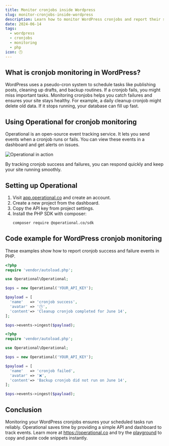 ```yaml
---
title: Monitor cronjobs inside Wordpress
slug: monitor-cronjobs-inside-wordpress
description: Learn how to monitor WordPress cronjobs and report their success or failures using Operational for reliable scheduled tasks.
date: 2024-06-14
tags:
  - wordpress
  - cronjobs
  - monitoring
  - php
icon: 🕒
---
```


## What is cronjob monitoring in WordPress?

WordPress uses a pseudo-cron system to schedule tasks like publishing posts, cleaning up drafts, and backup routines. If a cronjob fails, you might miss important tasks. Monitoring cronjobs helps you catch failures and ensures your site stays healthy. For example, a daily cleanup cronjob might delete old data. If it stops running, your database can fill up fast.

## Using Operational for cronjob monitoring

Operational is an open-source event tracking service. It lets you send events when a cronjob runs or fails. You can view these events in a dashboard and get alerts on issues.

![Operational in action](https://operational.co/images/misc/ops-usage.jpg)

By tracking cronjob success and failures, you can respond quickly and keep your site running smoothly.

## Setting up Operational

1. Visit [app.operational.co](https://app.operational.co) and create an account.  
2. Create a new project from the dashboard.  
3. Copy the API key from project settings.  
4. Install the PHP SDK with composer:
   ```bash
   composer require @operational.co/sdk
   ```

## Code example for WordPress cronjob monitoring

These examples show how to report cronjob success and failure events in PHP.

```php
<?php
require 'vendor/autoload.php';

use Operational\Operational;

$ops = new Operational('YOUR_API_KEY');

$payload = [
  'name'   => 'cronjob success',
  'avatar' => '🕒',
  'content'=> 'Cleanup cronjob completed for June 14',
];

$ops->events->ingest($payload);
```

```php
<?php
require 'vendor/autoload.php';

use Operational\Operational;

$ops = new Operational('YOUR_API_KEY');

$payload = [
  'name'   => 'cronjob failed',
  'avatar' => '❌',
  'content'=> 'Backup cronjob did not run on June 14',
];

$ops->events->ingest($payload);
```

## Conclusion

Monitoring your WordPress cronjobs ensures your scheduled tasks run reliably. Operational saves time by providing a simple API and dashboard to track events. Learn more at https://operational.co and try the [playground](https://operational.co/playground) to copy and paste code snippets instantly.